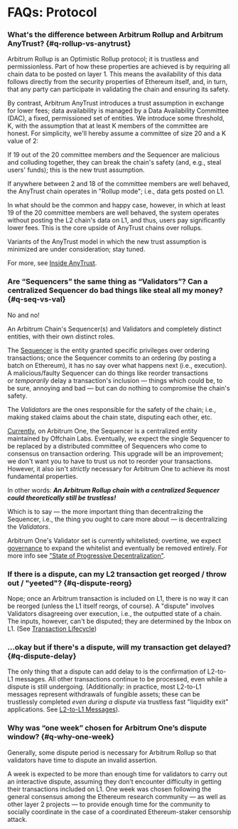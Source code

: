 # FAQs: Protocol

### What's the difference between Arbitrum Rollup and Arbitrum AnyTrust? {#q-rollup-vs-anytrust}

Arbitrum Rollup is an Optimistic Rollup protocol; it is trustless and permissionless. Part of how these properties are achieved is by requiring all chain data to be posted on layer 1. This means the availability of this data follows directly from the security properties of Ethereum itself, and, in turn, that any party can participate in validating the chain and ensuring its safety.

By contrast, Arbitrum AnyTrust introduces a trust assumption in exchange for lower fees; data availability is managed by a Data Availability Committee (DAC), a fixed, permissioned set of entities. We introduce some threshold, K, with the assumption that at least K members of the committee are honest. For simplicity, we'll hereby assume a committee of size 20 and a K value of 2:

If 19 out of the 20 committee members *and* the Sequencer are malicious and colluding together, they can break the chain's safety (and, e.g., steal users' funds); this is the new trust assumption.

If anywhere between 2 and 18 of the committee members are well behaved, the AnyTrust chain operates in "Rollup mode"; i.e., data gets posted on L1.

In what should be the common and happy case, however, in which at least 19 of the 20 committee members are well behaved, the system operates without posting the L2 chain's data on L1, and thus, users pay significantly lower fees. This is the core upside of AnyTrust chains over rollups.

Variants of the AnyTrust model in which the new trust assumption is minimized are under consideration; stay tuned.

For more, see [Inside AnyTrust](/inside-anytrust.mdx).

### Are “Sequencers” the same thing as “Validators”? Can a centralized Sequencer do bad things like steal all my money? {#q-seq-vs-val}

No and no!

An Arbitrum Chain's Sequencer(s) and Validators and completely distinct entities, with their own distinct roles.

The [Sequencer](/sequencer.mdx) is the entity granted specific privileges over ordering transactions; once the Sequencer commits to an ordering (by posting a batch on Ethereum), it has no say over what happens next (i.e., execution). A malicious/faulty Sequencer can do things like reorder transactions or *temporarily* delay a transaction's inclusion — things which could be, to be sure, annoying and bad — but can do nothing to compromise the chain's safety.

The *Validators* are the ones responsible for the safety of the chain; i.e., making staked claims about the chain state, disputing each other, etc.

[Currently](https://docs.arbitrum.foundation/state-of-progressive-decentralization), on Arbitrum One, the Sequencer is a centralized entity maintained by Offchain Labs. Eventually, we expect the single Sequencer to be replaced by a distributed committee of Sequencers who come to consensus on transaction ordering. This upgrade will be an improvement; we don't want you to have to trust us not to reorder your transactions. However, it also isn't *strictly* necessary for Arbitrum One to achieve its most fundamental properties.

In other words: **_An Arbitrum Rollup chain with a centralized Sequencer could theoretically still be trustless!_**

Which is to say — the more important thing than decentralizing the Sequencer, i.e., the thing you ought to care more about — is decentralizing the *Validators*.

Arbitrum One's Validator set is currently whitelisted; overtime, we expect [governance](https://docs.arbitrum.foundation/) to expand the whitelist and eventually be removed entirely. For more info see ["State of Progressive Decentralization"](https://docs.arbitrum.foundation/state-of-progressive-decentralization).

### If there is a dispute, can my L2 transaction get reorged / throw out / "yeeted"? {#q-dispute-reorg}

Nope; once an Arbitrum transaction is included on L1, there is no way it can be reorged (unless the L1 itself reorgs, of course). A "dispute" involves Validators disagreeing over execution, i.e., the outputted state of a chain. The inputs, however, can't be disputed; they are determined by the Inbox on L1. (See [Transaction Lifecycle](/tx-lifecycle.mdx))

### ...okay but if there's a dispute, will my transaction get delayed? {#q-dispute-delay}

The only thing that a dispute can add delay to is the confirmation of L2-to-L1 messages. All other transactions continue to be processed, even while a dispute is still undergoing. (Additionally: in practice, most L2-to-L1 messages represent withdrawals of fungible assets; these can be trustlessly completed *even during a dispute* via trustless fast "liquidity exit" applications. See [L2-to-L1 Messages](/arbos/l2-to-l1-messaging.mdx)).

### Why was “one week” chosen for Arbitrum One’s dispute window? {#q-why-one-week}

Generally, some dispute period is necessary for Arbitrum Rollup so that validators have time to dispute an invalid assertion.

A week is expected to be more than enough time for validators to carry out an interactive dispute, assuming they don’t encounter difficulty in getting their transactions included on L1. One week was chosen following the general consensus among the Ethereum research community — as well as other layer 2 projects — to provide enough time for the community to socially coordinate in the case of a coordinated Ethereum-staker censorship attack.
